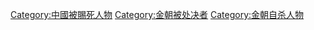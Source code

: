 [[Category:中國被賜死人物|Category:中國被賜死人物]]
[[Category:金朝被处决者|Category:金朝被处决者]]
[[Category:金朝自杀人物|Category:金朝自杀人物]]